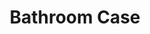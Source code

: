 ---
title: "Bathroom Case"
subtitle: ""
creator: ""
categories: ["bath"]
featuredImage: "../src/assets/images/item/bath/DSC03045.png"
views: ["../src/assets/images/item/bath/DSC03045.png","../src/assets/images/item/bath/DSC03046.png"]
nextItem: []
---